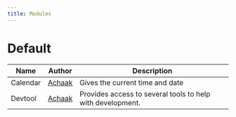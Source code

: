 ```yaml
---
title: Modules
---
```


# Default

| Name     | Author                              | Description                                                |
| -------- | ----------------------------------- | ---------------------------------------------------------- |
| Calendar | [Achaak](https://github.com/Achaak) | Gives the current time and date                            |
| Devtool  | [Achaak](https://github.com/Achaak) | Provides access to several tools to help with development. |

